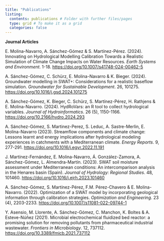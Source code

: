 ```yaml
---
title: "Publications"
listing:
  contents: publications # Folder with further files/pages
  type: grid # To make it as a grid
  categories: false
---
```


**Journal Articles**

E. Molina-Navarro, A. Sánchez-Gómez & S. Martínez-Pérez. (2024). Innovating on Hydrological Modelling Calibration Towards a Realistic Simulation of Climate Change Impacts on Water Resources. *Earth Systems and Environment*. 1-18. [https://doi.org/10.1007/s41748-024-00462-5](https://doi.org/10.1007/s41748-024-00462-5)


A. Sánchez-Gómez, C. Schürz, E. Molina-Navarro & K. Bieger. (2024). Groundwater modelling in SWAT+: Considerations for a realistic baseflow simulation. *Groundwater for Sustainable Development*. 26, 101275. [https://doi.org/10.1016/j.gsd.2024.101275](https://doi.org/10.1016/j.gsd.2024.101275)


A. Sánchez-Gómez, K. Bieger, C. Schürz, S. Martínez-Pérez, H. Rathjens & E. Molina-Navarro. (2024). HydRoVars: an R tool to collect hydrological variables. *Journal of Hydroinformatics*. 26 (5), 1150-1166. [https://doi.org/10.2166/hydro.2024.293](https://doi.org/10.2166/hydro.2024.293)


A. Sánchez-Gómez, S. Martinez-Perez, S. Leduc, A. Sastre-Merlin, E. Molina-Navarro (2023). Streamflow components and climate change: Lessons learnt and energy implications after hydrological modeling experiences in catchments with a Mediterranean climate. *Energy Reports*. 9, 277-291. [https://doi.org/10.1016/j.egyr.2022.11.191](https://doi.org/10.1016/j.egyr.2022.11.191)


J. Martínez-Fernández, E. Molina-Navarro, Á. González-Zamora, A. Sánchez-Gómez, L. Almendra-Martín. (2023). SWAT soil moisture assessment under Mediterranean conditions: An intercomparison analysis in the Henares basin (Spain). *Journal of Hydrology: Regional Studies*. 48, 101460. [https://doi.org/10.1016/j.ejrh.2023.101460](https://doi.org/10.1016/j.ejrh.2023.101460)


A. Sánchez-Gómez, S. Martínez-Pérez, F.M. Pérez-Chavero & E. Molina-Navarro. (2022). Optimization of a SWAT model by incorporating geological information through calibration strategies. *Optimization and Engineering*. 23 (4), 2203-2233. [https://doi.org/10.1007/s11081-022-09744-1](https://doi.org/10.1007/s11081-022-09744-1)


Y. Asensio, M. Llorente, A. Sánchez-Gómez, C. Manchon, K. Boltes & A. Esteve-Núñez (2021). Microbial electrochemical fluidized bed reactor: a promising solution for removing pollutants from pharmaceutical industrial wastewater. *Frontiers in Microbiology*. 12, 737112. [https://doi.org/10.3389/fmicb.2021.737112](https://doi.org/10.3389/fmicb.2021.737112)


